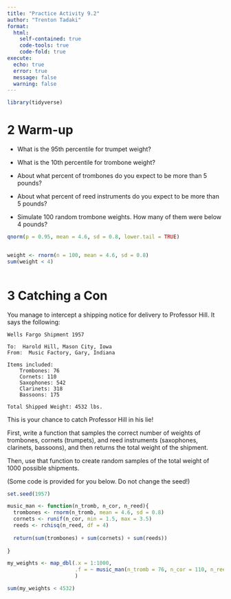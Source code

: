 ```yaml
---
title: "Practice Activity 9.2"
author: "Trenton Tadaki"
format:
  html: 
    self-contained: true
    code-tools: true
    code-fold: true
execute: 
  echo: true
  error: true
  message: false
  warning: false
---
```


```r

library(tidyverse)
```

# **2 Warm-up**

-   What is the 95th percentile for trumpet weight?

-   What is the 10th percentile for trombone weight?

-   About what percent of trombones do you expect to be more than 5 pounds?

-   About what percent of reed instruments do you expect to be more than 5 pounds?

-   Simulate 100 random trombone weights. How many of them were below 4 pounds?

```r
qnorm(p = 0.95, mean = 4.6, sd = 0.8, lower.tail = TRUE)


weight <- rnorm(n = 100, mean = 4.6, sd = 0.8)
sum(weight < 4)
  
```

# **3 Catching a Con**

You manage to intercept a shipping notice for delivery to Professor Hill. It says the following:

    Wells Fargo Shipment 1957

    To:  Harold Hill, Mason City, Iowa
    From:  Music Factory, Gary, Indiana

    Items included:
        Trombones: 76
        Cornets: 110
        Saxophones: 542
        Clarinets: 318
        Bassoons: 175
        
    Total Shipped Weight: 4532 lbs.

This is your chance to catch Professor Hill in his lie!

First, write a function that samples the correct number of weights of trombones, cornets (trumpets), and reed instruments (saxophones, clarinets, bassoons), and then returns the total weight of the shipment.

Then, use that function to create random samples of the total weight of 1000 possible shipments.

(Some code is provided for you below. Do not change the seed!)

```r

set.seed(1957)

music_man <- function(n_tromb, n_cor, n_reed){
  trombones <- rnorm(n_tromb, mean = 4.6, sd = 0.8)
  cornets <- runif(n_cor, min = 1.5, max = 3.5)
  reeds <- rchisq(n_reed, df = 4)
  
  return(sum(trombones) + sum(cornets) + sum(reeds))
  
}

my_weights <- map_dbl(.x = 1:1000, 
                      .f = ~ music_man(n_tromb = 76, n_cor = 110, n_reed = 1035)
                      ) 

sum(my_weights < 4532)
```

